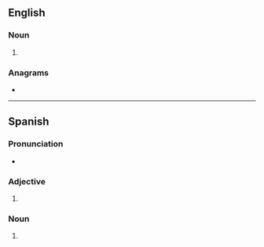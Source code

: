 ==English==

===Noun===
{{head|en|noun form}}

# {{plural of|derecho|lang=en}}

===Anagrams===
* {{anagrams|en|a=cdeehors|Doescher|chordees|coshered|heredocs}}

----

==Spanish==

===Pronunciation===
* {{es-IPA}}

===Adjective===
{{head|es|adjective form}}

# {{es-adj form of|derecho|m|pl}}

===Noun===
{{head|es|noun plural form|g=m-p}}

# {{inflection of|es|derecho||p}}